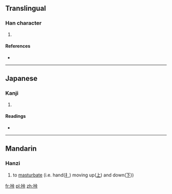 ==Translingual==

===Han character===
{{Han char|rn=64|rad=手|as=06|sn=9|four=|canj=手卜一卜 (QYMY), X手卜一卜 (XQYMY)}}

# {{defn|Han|sort=手06}}

====References====
* {{Han ref|kx=0430.030|dkj=12041|dj=0779.060|hdz=31868.140|uh=630A|ud=25354}}

----

==Japanese==

===Kanji===
{{ja-kanji|grade=|rs=手06}}

# {{defn|lang=ja|sort=手06}}

====Readings====
* {{ja-readings|on=[[ろう]] (rō)|kun=[[もてあそぶ]] (moteasobu)}}

----

==Mandarin==

===Hanzi===
{{cmn-hanzi|pin=[[nòng]] ([[nong4]])|wg=nung<sup>4</sup>}}

# {{slang|lang=cmn}} to [[masturbate]] (i.e. hand([[扌]]) moving up([[上]]) and down([[下]]))

[[fr:挊]]
[[pl:挊]]
[[zh:挊]]
